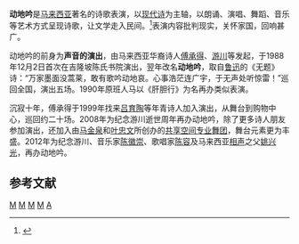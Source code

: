 {{Refimprove|time=2021-02-07T05:52:04+00:00|date=2021年2月7日}}

'''动地吟'''是[[马来西亚|马来西亚]]著名的诗歌表演，以[[新詩|现代诗]]为主轴，以朗诵、演唱、舞蹈、音乐等艺术方式呈现诗歌，让文学走入民间。<ref>{{Cite news|url=https://www.sinchew.com.my/pad/con/content_1675303.html|title=周若鹏 · “诗剧”动地吟 · 让诗人正正经经当一次演员|author=邓雁霞|date=2017-08-23|work=|publisher=星洲日报|accessdate=7-2-2021|language=zh-hans|format=}}</ref>表演内容批判现实，关怀家国，回响甚广。

动地吟的前身为'''声音的演出'''，由马来西亚华裔诗人[[傅承得|傅承得]]、[[游川|游川]]等发起，于1988年12月2日首次在吉隆坡陈氏书院演出，翌年改名'''动地吟'''，取自[[鲁迅|鲁迅]]的《无题》诗：“万家墨面没蒿莱，敢有歌吟动地哀。心事浩茫连广宇，于无声处听惊雷！”巡回全国，演出五场。1990年原班人马以《肝胆行》为名再办类似表演。

沉寂十年，傅承得于1999年找来[[吕育陶|吕育陶]]等年青诗人加入演出，从舞台到购物中心，巡回约二十场。2008年为纪念游川逝世周年再办动地吟，除了更多诗人朋友参加演出，还加入由[[马金泉|马金泉]]和[[叶忠文|叶忠文]]所创办的[[共享空间专业舞团|共享空间专业舞团]]，舞台元素更为丰盛。2012年为纪念游川、音乐家[[陳徽崇|陈徽崇]]、歌唱家[[陈容_(声乐家)|陈容]]及马来西亚[[相声|相声]]之父[[姚兴光|姚兴光]]，再办动地吟。

==参考文献==
{{reflist}}

{{Dance-stub}}

[[Category:藝術類型|M]]
[[Category:詩|M]]
[[Category:歌唱|M]]
[[Category:各國舞蹈|M]]
[[Category:馬來西亞文化|A]]